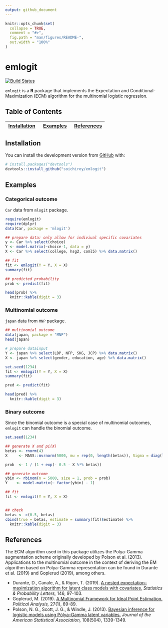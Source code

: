 ```yaml
---
output: github_document
---
```


<!-- README.md is generated from README.Rmd. Please edit that file -->

```r
knitr::opts_chunk$set(
  collapse = TRUE,
  comment = "#>",
  fig.path = "man/figures/README-",
  out.width = "100%"
)
```

# emlogit

<!-- badges: start -->
[![Build Status](https://travis-ci.com/soichiroy/emlogit.svg?branch=master)](https://travis-ci.com/soichiroy/emlogit)
<!-- badges: end -->

`emlogit` is a **R** package that implements the Expectation and Conditional-Maximization (ECM) algorithm for the multinomial logistic regression.


## Table of Contents

| [Installation](#installation) | [Examples](#examples) | [References](#references) |
|-|-|-|


## Installation

You can install the development version from [GitHub](https://github.com/) with:

``` r
# install.packages("devtools")
devtools::install_github("soichiroy/emlogit")
```

## Examples

### Categorical outcome

`Car` data from `mlogit` package.

```r
require(emlogit)
require(dplyr)
data(Car, package = 'mlogit')

## prepare data: only allow for indiviual specific covariates
y <- Car %>% select(choice)
Y <- model.matrix(~choice-1, data = y)
X <- Car %>% select(college, hsg2, coml5) %>% data.matrix()
```

```r
## fit
fit <- emlogit(Y = Y, X = X)
summary(fit)

## predicted probability
prob <- predict(fit)
```

```r
head(prob) %>%
  knitr::kable(digit = 3)
```

### Multinomial outcome

`japan` data from `MNP` package.

```r
## multinomial outcome
data(japan, package = "MNP")
head(japan)

# prepare datainput
Y <- japan %>% select(LDP, NFP, SKG, JCP) %>% data.matrix()
X <- japan %>% select(gender, education, age) %>% data.matrix()

set.seed(1234)
fit <- emlogit(Y = Y, X = X)
summary(fit)

pred <- predict(fit)
```

```r
head(pred) %>%
  knitr::kable(digit = 3)
```


### Binary outcome

Since the binomial outcome is a special case of multinomial outcomes,
`emlogit` can handle the binomial outcome.


```r
set.seed(1234)

## generate X and pi(X)
betas <- rnorm(4)
X     <- MASS::mvrnorm(5000, mu = rep(0, length(betas)), Sigma = diag(length(betas)))

prob  <- 1 / (1 + exp(- 0.5 - X %*% betas))

## generate outcome
ybin <- rbinom(n = 5000, size = 1, prob = prob)
Y    <- model.matrix(~ factor(ybin) - 1)

## fit
fit <- emlogit(Y = Y, X = X)


## check
betas <- c(0.5, betas)
cbind(true = betas, estimate = summary(fit)$estimate) %>%
  knitr::kable(digit = 3)
```


## References

The ECM algorithm used in this package utilizes the Polya-Gamma augmentation scheme originally developed by Polson et al. (2013).
Applications to the multinomial outcome in the context of deriving the EM algorithm based on Polya-Gamma representation can be found in Durante et al. (2019) and Goplerud (2019), among others.


+ Durante, D., Canale, A., & Rigon, T. (2019). [A nested expectation–maximization algorithm for latent class models with covariates.](https://doi.org/10.1016/j.spl.2018.10.015) _Statistics & Probability Letters,_ 146, 97-103.
+ Goplerud, M. (2019). [A Multinomial Framework for Ideal Point Estimation.](https://doi.org/10.1017/pan.2018.31) _Political Analysis,_ 27(1), 69-89.
+ Polson, N. G., Scott, J. G., & Windle, J. (2013). [Bayesian inference for logistic models using Pólya–Gamma latent variables.](https://doi.org/10.1080/01621459.2013.829001) _Journal of the American Statistical Association,_ 108(504), 1339-1349.
